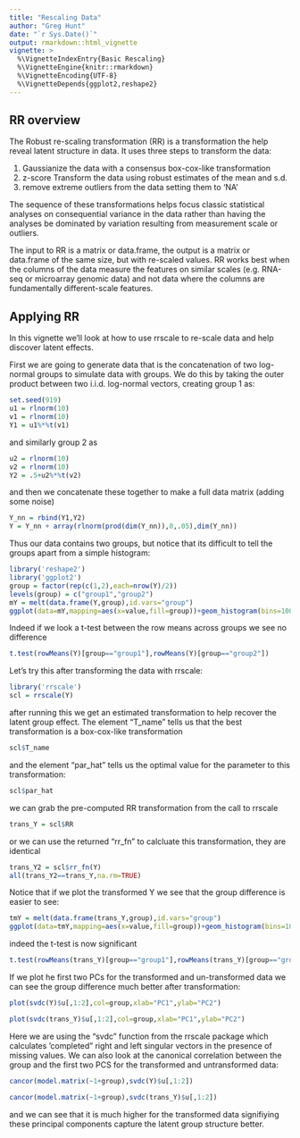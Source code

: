 ```yaml
---
title: "Rescaling Data"
author: "Greg Hunt"
date: "`r Sys.Date()`"
output: rmarkdown::html_vignette
vignette: >
  %\VignetteIndexEntry{Basic Rescaling}
  %\VignetteEngine{knitr::rmarkdown}
  %\VignetteEncoding{UTF-8}
  %\VignetteDepends{ggplot2,reshape2}
---
```


## RR overview

The Robust re-scaling transformation (RR) is a transformation the help reveal latent structure in data. It uses three steps to transform the data:

1. Gaussianize the data with a consensus box-cox-like transformation
2. z-score Transform the data using robust estimates of the mean and s.d.
3. remove extreme outliers from the data setting them to 'NA'

The sequence of these transformations helps focus classic statistical analyses on consequential variance in the data rather than having the analyses be dominated by variation resulting from measurement scale or outliers.

The input to RR is a matrix or data.frame, the output is a matrix or data.frame of the same size, but with re-scaled values. RR works best when the columns of the data measure the features on similar scales (e.g. RNA-seq or microarray genomic data) and not data where the columns are fundamentally different-scale features. 

## Applying RR

In this vignette we'll look at how to use rrscale to re-scale data and help discover latent effects. 

First we are going to generate data that is the concatenation of two log-normal groups to simulate data with groups. We do this by taking the outer product between two i.i.d. log-normal vectors, creating group 1 as:
```r
set.seed(919)
u1 = rlnorm(10)
v1 = rlnorm(10)
Y1 = u1%*%t(v1)
```
and similarly group 2 as 
```r
u2 = rlnorm(10)
v2 = rlnorm(10)
Y2 = .5+u2%*%t(v2)
```
and then we concatenate these together to make a full data matrix (adding some noise)
```r
Y_nn = rbind(Y1,Y2)
Y = Y_nn + array(rlnorm(prod(dim(Y_nn)),0,.05),dim(Y_nn))
```
Thus our data contains two groups, but notice that its difficult to tell the groups apart from a simple histogram:

```r
library('reshape2')
library('ggplot2')
group = factor(rep(c(1,2),each=nrow(Y)/2))
levels(group) = c("group1","group2")
mY = melt(data.frame(Y,group),id.vars="group")
ggplot(data=mY,mapping=aes(x=value,fill=group))+geom_histogram(bins=100)+geom_vline(data=aggregate(value~group,data=mY,mean),mapping=aes(xintercept=value,linetype=group),size=1.5)
```


Indeed if we look a t-test between the row means across groups we see no difference
```r
t.test(rowMeans(Y)[group=="group1"],rowMeans(Y)[group=="group2"])
```

Let's try this after transforming the data with rrscale:
```r
library('rrscale')
scl = rrscale(Y)
```
after running this we get an estimated transformation to help recover the latent group effect. The element "T_name" tells us that the best transformation is a box-cox-like transformation
```r
scl$T_name
```
and the element "par_hat" tells us the optimal value for the parameter to this transformation:
```r
scl$par_hat
```
we can grab the pre-computed RR transformation from the call to rrscale
```r
trans_Y = scl$RR
```
or we can use the returned "rr_fn" to calcluate this transformation, they are identical
```r
trans_Y2 = scl$rr_fn(Y)
all(trans_Y2==trans_Y,na.rm=TRUE)
```
Notice that if we plot the transformed Y we see that the group difference is easier to see:
```r
tmY = melt(data.frame(trans_Y,group),id.vars="group")
ggplot(data=tmY,mapping=aes(x=value,fill=group))+geom_histogram(bins=100)+geom_vline(data=aggregate(value~group,data=tmY,mean),mapping=aes(xintercept=value,linetype=group),size=1.5)
```
indeed the t-test is now significant
```r
t.test(rowMeans(trans_Y)[group=="group1"],rowMeans(trans_Y)[group=="group2"])
```
If we plot he first two PCs for the transformed and un-transformed data we can see the group difference much better after transformation:


```r
plot(svdc(Y)$u[,1:2],col=group,xlab="PC1",ylab="PC2")
```


```r
plot(svdc(trans_Y)$u[,1:2],col=group,xlab="PC1",ylab="PC2")
```

Here we are using the "svdc" function from the rrscale package which calculates 'completed" right and left singular vectors in the presence of missing values. We can also look at the canonical correlation between the group and the first two PCS for the transformed and untransformed data:
```r
cancor(model.matrix(~1+group),svdc(Y)$u[,1:2])
```

```r
cancor(model.matrix(~1+group),svdc(trans_Y)$u[,1:2])
```

and we can see that it is much higher for the transformed data signifiying these principal components capture the latent group structure better.